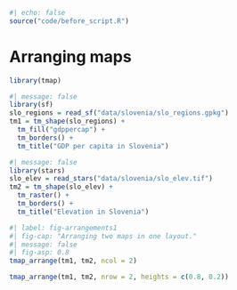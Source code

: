 ```r
#| echo: false
source("code/before_script.R")
```

# Arranging maps {#sec-arranging-maps}


```r
library(tmap)
```

```r
#| message: false
library(sf)
slo_regions = read_sf("data/slovenia/slo_regions.gpkg")
tm1 = tm_shape(slo_regions) +
  tm_fill("gdppercap") +
  tm_borders() +
  tm_title("GDP per capita in Slovenia")
```

```r
#| message: false
library(stars)
slo_elev = read_stars("data/slovenia/slo_elev.tif")
tm2 = tm_shape(slo_elev) +
  tm_raster() +
  tm_borders() +
  tm_title("Elevation in Slovenia")
```

<!-- nrow, -->
<!-- ncol -->
<!-- asp -->

```r
#| label: fig-arrangements1
#| fig-cap: "Arranging two maps in one layout."
#| message: false
#| fig-asp: 0.8
tmap_arrange(tm1, tm2, ncol = 2)
```

<!-- frame alighnment -->

<!-- tmap_grob? -->

<!-- widths, heights -->
<!-- any better example idea? -->

```r
tmap_arrange(tm1, tm2, nrow = 2, heights = c(0.8, 0.2))
```

<!-- reexplain asp -->

<!-- possibly add a tm_add_legend example plus a ref -->

<!-- tmap view mode (sync) -->
<!-- tmap_save -->
